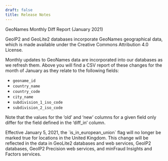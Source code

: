 ```yaml
---
draft: false
title: Release Notes
---
```


<ReleaseNote date="2021-01-11" title="GeoNames Monthly Diff Report January 2021">
GeoNames Monthly Diff Report (January 2021)

GeoIP2 and GeoLite2 databases incorporate GeoNames geographical data, which is
made available under the Creative Commons Attribution 4.0 License.

Monthly updates to GeoNames data are incorporated into our databases as we
refresh them. Above you will find a CSV report of these changes for the month
of January as they relate to the following fields:

* `geoname_id`
* `country_name`
* `country_code`
* `city_name`
* `subdivision_1_iso_code`
* `subdivision_2_iso_code`

Note that the values for the ‘old’ and ‘new’ columns for a given field only
differ for the field defined in the ‘diff_in’ column.
</ReleaseNote>

<ReleaseNote date="2020-12-30" title="United Kingdom will no longer be flagged is_in_european_union">
  Effective January 5, 2021, the `is_in_european_union` flag will no longer be
  marked true for locations in the United Kingdom. This change will be reflected
  in the data in GeoLite2 databases and web services, GeoIP2 databases, GeoIP2
  Precision web services, and minFraud Insights and Factors services.
</ReleaseNote>
